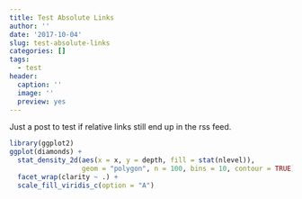 ```yaml
---
title: Test Absolute Links
author: ''
date: '2017-10-04'
slug: test-absolute-links
categories: []
tags:
  - test
header:
  caption: ''
  image: ''
  preview: yes
---
```


Just a post to test if relative links still end up in the rss feed.

```r
library(ggplot2)
ggplot(diamonds) +
  stat_density_2d(aes(x = x, y = depth, fill = stat(nlevel)), 
                  geom = "polygon", n = 100, bins = 10, contour = TRUE) +
  facet_wrap(clarity ~ .) +
  scale_fill_viridis_c(option = "A")
```

